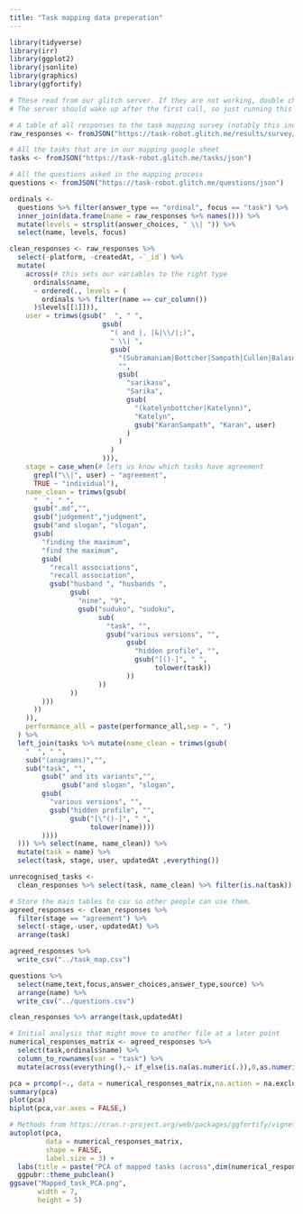 ```yaml
---
title: "Task mapping data preperation"
---
```


```r
library(tidyverse)
library(irr)
library(ggplot2)
library(jsonlite)
library(graphics)
library(ggfortify)
```

```r
# These read from our glitch server. If they are not working, double check that it is live by visiting https://task-robot.glitch.me 
# The server should wake up after the first call, so just running this block twice should get the data on a fresh launch.

# A table of all responses to the task mapping survey (notably this includes agreement instances as well as individual responses)
raw_responses <- fromJSON("https://task-robot.glitch.me/results/survey/json")

# All the tasks that are in our mapping google sheet
tasks <- fromJSON("https://task-robot.glitch.me/tasks/json")

# All the questions asked in the mapping process
questions <- fromJSON("https://task-robot.glitch.me/questions/json")
```


```r
ordinals <-
  questions %>% filter(answer_type == "ordinal", focus == "task") %>%
  inner_join(data.frame(name = raw_responses %>% names())) %>%
  mutate(levels = strsplit(answer_choices, " \\| ")) %>%
  select(name, levels, focus)

clean_responses <- raw_responses %>%
  select(-platform, -createdAt, -`_id`) %>%
  mutate(
    across(# this sets our variables to the right type
      ordinals$name,
      ~ ordered(., levels = (
        ordinals %>% filter(name == cur_column())
      )$levels[[1]])),
    user = trimws(gsub("  ", " ",
                       gsub(
                         "( and |, |&|\\/|;)",
                         " \\| ",
                         gsub(
                           "(Subramaniam|Bottcher|Sampath|Cullen|Balasubramanian)",
                           "",
                           gsub(
                             "sarikasu",
                             "Sarika",
                             gsub(
                               "(katelynbottcher|Katelynn)",
                               "Katelyn",
                               gsub("KaranSampath", "Karan", user)
                             )
                           )
                         )
                       ))),
    stage = case_when(# lets us know which tasks have agreement
      grepl("\\|", user) ~ "agreement",
      TRUE ~ "individual"),
    name_clean = trimws(gsub(
      "  ", " ",
      gsub(".md","",
      gsub("judgement","judgment",
      gsub("and slogan", "slogan",
      gsub(
        "finding the maximum",
        "find the maximum",
        gsub(
          "recall associations",
          "recall association",
          gsub("husband ", "husbands ",
               gsub(
                 "nine", "9",
                 gsub("suduko", "sudoku",
                      sub(
                        "task", "",
                        gsub("various versions", "",
                             gsub(
                               "hidden profile", "",
                               gsub("[()-]", " ",
                                    tolower(task))
                             ))
                      ))
               ))
        )))
      ))
    )),
    performance_all = paste(performance_all,sep = ", ")
  ) %>%
  left_join(tasks %>% mutate(name_clean = trimws(gsub(
    "  ", " ",
    sub("(anagrams)","",
    sub("task", "",
        gsub(" and its variants","",
             gsub("and slogan", "slogan",
        gsub(
          "various versions", "",
          gsub("hidden profile", "",
               gsub("[\"()-]", " ",
                    tolower(name))))
        ))))
  ))) %>% select(name, name_clean)) %>%
  mutate(task = name) %>%
  select(task, stage, user, updatedAt ,everything())

unrecognised_tasks <-
  clean_responses %>% select(task, name_clean) %>% filter(is.na(task)) %>% arrange(name_clean)
```

```r
# Store the main tables to csv so other people can use them.
agreed_responses <- clean_responses %>%
  filter(stage == "agreement") %>% 
  select(-stage,-user,-updatedAt) %>%
  arrange(task)

agreed_responses %>% 
  write_csv("../task_map.csv")

questions %>% 
  select(name,text,focus,answer_choices,answer_type,source) %>% 
  arrange(name) %>% 
  write_csv("../questions.csv")

clean_responses %>% arrange(task,updatedAt)
```

```r
# Initial analysis that might move to another file at a later point
numerical_responses_matrix <- agreed_responses %>% 
  select(task,ordinals$name) %>% 
  column_to_rownames(var = "task") %>% 
  mutate(across(everything(),~ if_else(is.na(as.numeric(.)),0,as.numeric(.))))

pca = prcomp(~., data = numerical_responses_matrix,na.action = na.exclude)
summary(pca)
plot(pca)
biplot(pca,var.axes = FALSE,)

# Methods from https://cran.r-project.org/web/packages/ggfortify/vignettes/plot_pca.html 
autoplot(pca,
         data = numerical_responses_matrix,
         shape = FALSE,
         label.size = 3) +
  labs(title = paste("PCA of mapped tasks (across",dim(numerical_responses_matrix)[[2]],"task features and",dim(numerical_responses_matrix)[[1]],"tasks)",sep = " "), x = "", y = "") + 
  ggpubr::theme_pubclean()
ggsave("Mapped_task_PCA.png",
       width = 7,
       height = 5) 
```
